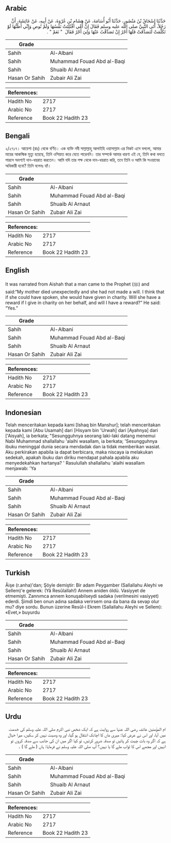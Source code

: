 ## Arabic


<div dir="rtl" lang="ar" style={{fontSize:'larger',backgroundColor:'#f8f9fa',padding:20}}>
حَدَّثَنَا إِسْحَاقُ بْنُ مَنْصُورٍ، حَدَّثَنَا أَبُو أُسَامَةَ، عَنْ هِشَامِ بْنِ عُرْوَةَ، عَنْ أَبِيهِ، عَنْ عَائِشَةَ، أَنَّ رَجُلاً، أَتَى النَّبِيَّ صلى الله عليه وسلم فَقَالَ إِنَّ أُمِّي افْتُلِتَتْ نَفْسُهَا وَلَمْ تُوصِ وَإِنِّي أَظُنُّهَا لَوْ تَكَلَّمَتْ لَتَصَدَّقَتْ فَلَهَا أَجْرٌ إِنْ تَصَدَّقْتُ عَنْهَا وَلِيَ أَجْرٌ فَقَالَ ‏ "‏ نَعَمْ ‏"‏ ‏.‏
</div>
<div style={{backgroundColor:'#f8f9fa',padding:20, marginBottom: 10}}><table> <thead> <tr> <th>Grade</th> <th></th> </tr> </thead> <tbody> <tr><td>Sahih</td><td>Al-Albani</td></tr><tr><td>Sahih</td><td>Muhammad Fouad Abd al-Baqi</td></tr><tr><td>Sahih</td><td>Shuaib Al Arnaut</td></tr><tr><td>Hasan Or Sahih</td><td>Zubair Ali Zai</td></tr></tbody></table><table> <thead> <tr> <th>References:</th> <th></th> </tr> </thead> <tbody><tr><td>Hadith No</td><td>2717</td></tr><tr><td>Arabic No</td><td>2717</td></tr><tr><td>Reference</td><td>Book 22 Hadith 23</td></tr></tbody></table></div>

## Bengali


<div dir="ltr" lang="bn" style={{fontSize:'larger',backgroundColor:'#f8f9fa',padding:20}}>
২/২৭১৭। আয়েশা (রাঃ) থেকে বর্ণিত। এক ব্যক্তি নবী সাল্লাল্লাহু আলাইহি ওয়াসাল্লাম এর নিকট এসে বললো, আমার মায়ের আকস্মিক মৃত্যু হয়েছে, তিনি ওসিয়াত করে যেতে পারেননি। তার সম্পর্কে আমার ধারণা এই যে, তিনি কথা বলতে পারলে অবশ্যই দান-খয়রাত করতেন। আমি যদি তার পক্ষ থেকে দান-খয়রাত করি, তবে তিনি ও আমি কি সওয়াবের অধিকারী হবো? তিনি বলেনঃ হ্যাঁ।
</div>
<div style={{backgroundColor:'#f8f9fa',padding:20, marginBottom: 10}}><table> <thead> <tr> <th>Grade</th> <th></th> </tr> </thead> <tbody> <tr><td>Sahih</td><td>Al-Albani</td></tr><tr><td>Sahih</td><td>Muhammad Fouad Abd al-Baqi</td></tr><tr><td>Sahih</td><td>Shuaib Al Arnaut</td></tr><tr><td>Hasan Or Sahih</td><td>Zubair Ali Zai</td></tr></tbody></table><table> <thead> <tr> <th>References:</th> <th></th> </tr> </thead> <tbody><tr><td>Hadith No</td><td>2717</td></tr><tr><td>Arabic No</td><td>2717</td></tr><tr><td>Reference</td><td>Book 22 Hadith 23</td></tr></tbody></table></div>

## English


<div dir="ltr" lang="en" style={{fontSize:'larger',backgroundColor:'#f8f9fa',padding:20}}>
It was narrated from Aishah that a man came to the Prophet (ﷺ) and said:“My mother died unexpectedly and she had not made a will. I think that if she could have spoken, she would have given in charity. Will she have a reward if I give in charity on her behalf, and will I have a reward?” He said: “Yes.”
</div>
<div style={{backgroundColor:'#f8f9fa',padding:20, marginBottom: 10}}><table> <thead> <tr> <th>Grade</th> <th></th> </tr> </thead> <tbody> <tr><td>Sahih</td><td>Al-Albani</td></tr><tr><td>Sahih</td><td>Muhammad Fouad Abd al-Baqi</td></tr><tr><td>Sahih</td><td>Shuaib Al Arnaut</td></tr><tr><td>Hasan Or Sahih</td><td>Zubair Ali Zai</td></tr></tbody></table><table> <thead> <tr> <th>References:</th> <th></th> </tr> </thead> <tbody><tr><td>Hadith No</td><td>2717</td></tr><tr><td>Arabic No</td><td>2717</td></tr><tr><td>Reference</td><td>Book 22 Hadith 23</td></tr></tbody></table></div>

## Indonesian


<div dir="ltr" lang="id" style={{fontSize:'larger',backgroundColor:'#f8f9fa',padding:20}}>
Telah menceritakan kepada kami [Ishaq bin Manshur]; telah menceritakan kepada kami [Abu Usamah] dari [Hisyam bin 'Urwah] dari [Ayahnya] dari ['Aisyah], ia berkata; "Sesungguhnya seorang laki-laki datang menemui Nabi Muhammad shallallahu 'alaihi wasallam, ia berkata; 'Sesungguhnya ibuku meninggal dunia secara mendadak dan ia tidak memberikan wasiat. Aku perkirakan apabila ia dapat berbicara, maka niscaya ia melakukan sedekah, apakah ibuku dan diriku mendapat pahala apabila aku menyedekahkan hartanya? ' Rasulullah shallallahu 'alaihi wasallam menjawab: 'Ya
</div>
<div style={{backgroundColor:'#f8f9fa',padding:20, marginBottom: 10}}><table> <thead> <tr> <th>Grade</th> <th></th> </tr> </thead> <tbody> <tr><td>Sahih</td><td>Al-Albani</td></tr><tr><td>Sahih</td><td>Muhammad Fouad Abd al-Baqi</td></tr><tr><td>Sahih</td><td>Shuaib Al Arnaut</td></tr><tr><td>Hasan Or Sahih</td><td>Zubair Ali Zai</td></tr></tbody></table><table> <thead> <tr> <th>References:</th> <th></th> </tr> </thead> <tbody><tr><td>Hadith No</td><td>2717</td></tr><tr><td>Arabic No</td><td>2717</td></tr><tr><td>Reference</td><td>Book 22 Hadith 23</td></tr></tbody></table></div>

## Turkish


<div dir="ltr" lang="tr" style={{fontSize:'larger',backgroundColor:'#f8f9fa',padding:20}}>
Âişe (r.anha)'dan; Şöyle demiştir: Bir adam Peygamber (Sallallahu Aleyhi ve Sellem)'e gelerek: (Yâ Resûlallah!) Annem aniden öldü. Vasiyyet de etmemişti. Zannımca annem konuşabilseydi sadaka (verilmesini vasiyyet) ederdi. Şimdi ben onun adına sadaka verirsem ona da bana da sevap olur mu? diye sordu. Bunun üzerine Resûl-i Ekrem (Sallallahu Aleyhi ve Sellem): «Evet,» buyurdu
</div>
<div style={{backgroundColor:'#f8f9fa',padding:20, marginBottom: 10}}><table> <thead> <tr> <th>Grade</th> <th></th> </tr> </thead> <tbody> <tr><td>Sahih</td><td>Al-Albani</td></tr><tr><td>Sahih</td><td>Muhammad Fouad Abd al-Baqi</td></tr><tr><td>Sahih</td><td>Shuaib Al Arnaut</td></tr><tr><td>Hasan Or Sahih</td><td>Zubair Ali Zai</td></tr></tbody></table><table> <thead> <tr> <th>References:</th> <th></th> </tr> </thead> <tbody><tr><td>Hadith No</td><td>2717</td></tr><tr><td>Arabic No</td><td>2717</td></tr><tr><td>Reference</td><td>Book 22 Hadith 23</td></tr></tbody></table></div>

## Urdu


<div dir="rtl" lang="ur" style={{fontSize:'larger',backgroundColor:'#f8f9fa',padding:20}}>
ام المؤمنین عائشہ رضی اللہ عنہا سے روایت ہے کہ ایک شخص نبی اکرم صلی اللہ علیہ وسلم کی خدمت میں آیا، اور اس نے عرض کیا: میری ماں کا اچانک انتقال ہو گیا، اور وہ وصیت نہیں کر سکیں، میرا خیال ہے کہ اگر وہ بات چیت کر پاتیں تو صدقہ ضرور کرتیں، تو کیا اگر میں ان کی جانب سے صدقہ کروں تو انہیں اور مجھے اس کا ثواب ملے گا یا نہیں؟ آپ صلی اللہ علیہ وسلم نے فرمایا: ہاں ( ملے گا ) ۔
</div>
<div style={{backgroundColor:'#f8f9fa',padding:20, marginBottom: 10}}><table> <thead> <tr> <th>Grade</th> <th></th> </tr> </thead> <tbody> <tr><td>Sahih</td><td>Al-Albani</td></tr><tr><td>Sahih</td><td>Muhammad Fouad Abd al-Baqi</td></tr><tr><td>Sahih</td><td>Shuaib Al Arnaut</td></tr><tr><td>Hasan Or Sahih</td><td>Zubair Ali Zai</td></tr></tbody></table><table> <thead> <tr> <th>References:</th> <th></th> </tr> </thead> <tbody><tr><td>Hadith No</td><td>2717</td></tr><tr><td>Arabic No</td><td>2717</td></tr><tr><td>Reference</td><td>Book 22 Hadith 23</td></tr></tbody></table></div>